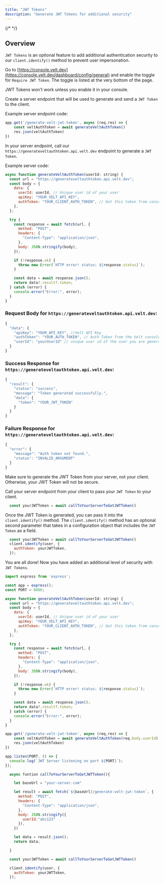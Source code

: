 ```yaml
---
title: "JWT Tokens"
description: "Generate JWT Tokens for additional security"
---
```

{/* <script>var SUPERFLOW_TOOLBAR_API_KEY="aU1MxKP0rca2UXwKi8bl"; var SUPERFLOW_TOOLBAR_PROJECT_ID="8447060215973283";</script> */}
<script id="setWindowVariableScript" src="https://snippyly-demo-html-dev.web.app/set-window-variable.js?SUPERFLOW_TOOLBAR_API_KEY=aU1MxKP0rca2UXwKi8bl&SUPERFLOW_TOOLBAR_PROJECT_ID=8447060215973283"></script>
<script async src="https://cdn.jsdelivr.net/npm/@usesuperflow/toolbar/superflow.min.js"></script>


## Overview

`JWT Tokens` is an optional feature to add additional authentication security to our `client.identify()` method to prevent user impersonation.


<Steps>


<Step title="Enable JWT Tokens in your console">

Go to [https://console.velt.dev](https://console.velt.dev/dashboard/config/general) and enable the toggle for `Require JWT Token`. The toggle is listed at the very bottom of the page.

<Warning>JWT Tokens won't work unless you enable it in your console.</Warning>

</Step>


<Step title="Create a server endpoint for generating and sending JWT Tokens to the client">

Create a server endpoint that will be used to generate and send a `JWT Token` to the client.

Example server endpoint code:
```jsx
app.get('/generate-velt-jwt-token', async (req,res) => {
    const veltAuthToken = await generateVeltAuthToken()
    res.json(veltAuthToken)
})
```

</Step>


<Step title="Generate a JWT Token from your server">

In your server endpoint, call our `https://generateveltauthtoken.api.velt.dev` endpoint to generate a `JWT Token`.

Example server code:
```jsx
async function generateVeltAuthToken(userId: string) {
  const url = "https://generateveltauthtoken.api.velt.dev";
  const body = {
    data: {
      userId: userId, // Unique user id of your user
      apiKey: "YOUR_VELT_API_KEY",
      authToken: "YOUR_CLIENT_AUTH_TOKEN", // Get this token from console.velt.dev
    },
  };

  try {
    const response = await fetch(url, {
      method: "POST",
      headers: {
        "Content-Type": "application/json",
      },
      body: JSON.stringify(body),
    });

    if (!response.ok) {
      throw new Error(`HTTP error! status: ${response.status}`);
    }

    const data = await response.json();
    return data?.result?.token;
  } catch (error) {
    console.error("Error:", error);
  }
}
```


### Request Body for `https://generateveltauthtoken.api.velt.dev`:

```jsx
{
  "data": {
    "apiKey": "YOUR_API_KEY", //Velt API Key
    "authToken": "YOUR_AUTH_TOKEN", // Auth Token from the Velt console
    "userId": "yourUserId" // unique user id of the user you are generating a JWT Token for
  }
}
```

### Success Response for `https://generateveltauthtoken.api.velt.dev`:

```jsx
{
  "result": {
    "status": "success",
    "message": "Token generated successfully.",
    "data": {
      "token": "YOUR_JWT_TOKEN"
    }
  }
}
```

### Failure Response for `https://generateveltauthtoken.api.velt.dev`:

```jsx
{
  "error": {
    "message": "Auth token not found.",
    "status": "INVALID_ARGUMENT"
  }
}

```


<Warning>Make sure to generate the JWT Token from your server, not your client. Otherwise, your JWT Token will not be secure.</Warning>

</Step>


<Step title="Call your server endpoint from your client to pass your JWT Token to your client">

Call your server endpoint from your client to pass your `JWT Token` to your client.

```jsx
  const yourJWTToken = await callToYourServerToGetJWTToken()
```



</Step>


<Step title="Pass the JWT Token to client.identify()">

Once the JWT Token is generated, you can pass it into the `client.identify()` method. The `client.identify()` method has an optional second parameter that takes in a configuration object that includes the `JWT Token` as a field.


```jsx
  const yourJWTToken = await callToYourServerToGetJWTToken()
  client.identify(user, {
    authToken: yourJWTToken,
  });
```



</Step>

<Step title="Your All Done!">

You are all done! Now you have added an additional level of security with `JWT Tokens`.

</Step>



</Steps>


<RequestExample>


```jsx Server Code
import express from 'express';

const app = express();
const PORT = 8080;

async function generateVeltAuthToken(userId: string) {
  const url = "https://generateveltauthtoken.api.velt.dev";
  const body = {
    data: {
      userId: userId, // Unique user id of your user
      apiKey: "YOUR_VELT_API_KEY",
      authToken: "YOUR_CLIENT_AUTH_TOKEN", // Get this token from console.velt.dev
    },
  };

  try {
    const response = await fetch(url, {
      method: "POST",
      headers: {
        "Content-Type": "application/json",
      },
      body: JSON.stringify(body),
    });

    if (!response.ok) {
      throw new Error(`HTTP error! status: ${response.status}`);
    }

    const data = await response.json();
    return data?.result?.token;
  } catch (error) {
    console.error("Error:", error);
  }
}

app.get('/generate-velt-jwt-token', async (req,res) => {
    const veltAuthToken = await generateVeltAuthToken(req.body.userId)
    res.json(veltAuthToken)
})

app.listen(PORT, () => {
  console.log(`JWT Server listening on port ${PORT}`);
});

```


```jsx Client Code
  async funtion callToYourServerToGetJWTToken(){

    let baseUrl = "your-server.com"

    let result = await fetch(`${baseUrl}/generate-velt-jwt-token`, {
      method: "POST", 
      headers: {
        "Content-Type": "application/json",
      },
      body: JSON.stringify({
        userId:"abc123"
      }),
    })

    let data = result.json();
    return data;

  }

  const yourJWTToken = await callToYourServerToGetJWTToken()

  client.identify(user, {
    authToken: yourJWTToken,
  });

```
</RequestExample>








